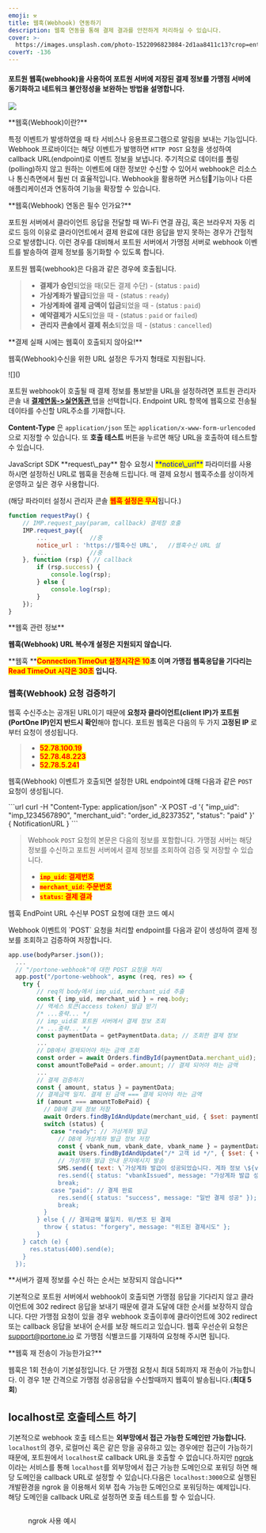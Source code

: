 ```yaml
---
emoji: ⚒
title: 웹훅(Webhook) 연동하기
description: 웹훅 연동을 통해 결제 결과를 안전하게 처리하실 수 있습니다.
cover: >-
  https://images.unsplash.com/photo-1522096823084-2d1aa8411c13?crop=entropy&cs=srgb&fm=jpg&ixid=MnwxOTcwMjR8MHwxfHNlYXJjaHwxfHxzZW5kfGVufDB8fHx8MTY4MTcxNzQ3NQ&ixlib=rb-4.0.3&q=85
coverY: -136
---
```





#### 포트원 **웹훅**(webhook)을 사용하여 포트원 서버에 저장된 결제 정보를 가맹점 서버에 동기화하고 네트워크 불안정성을 보완하는 방법을 설명합니다.

![](</gitbook-assets/ko/image (310).png>)

<Hint style="info">
**웹훅(Webhook)이란?**

특정 이벤트가 발생하였을 때 타 서비스나 응용프로그램으로 알림을 보내는 기능입니다. Webhook 프로바이더는 해당 이벤트가 발행하면 `HTTP POST` 요청을 생성하여 callback URL(endpoint)로 이벤트 정보을 보냅니다. 주기적으로 데이터를 폴링(polling)하지 않고 원하는 이벤트에 대한 정보만 수신할 수 있어서 webhook은 리소스나 통신측면에서 훨씬 더 효율적입니다. Webhook을 활용하면 커스텀기능이나 다른 애플리케이션과 연동하여 기능을 확장할 수 있습니다.

</Hint>

<Hint style="success">
**웹훅(Webhook) 연동은 필수 인가요?**

포트원 서버에서 클라이언트 응답을 전달할 때 Wi-Fi 연결 끊김, 혹은 브라우저 자동 리로드 등의 이유로 클라이언트에서 결제 완료에 대한 응답을 받지 못하는 경우가 간헐적으로 발생합니다. 이런 경우를 대비해서 포트원 서버에서 가맹점 서버로 webhook 이벤트를 발송하여 결제 정보를 동기화할 수 있도록 합니다.

</Hint>

포트원 웹훅(webhook)은 다음과 같은 경우에 호출됩니다.

> * **결제가 승인**되었을 때(모든 결제 수단) - (status : `paid`)
> * **가상계좌가 발급**되었을 때 - (status : `ready`)
> * **가상계좌에 결제 금액이 입금**되었을 때 - (status : `paid`)
> * **예약결제가 시도**되었을 때 - (status : `paid` or `failed`)
> * **관리자 콘솔에서 결제 취소**되었을 때 - (status : `cancelled`)

<Hint style="danger">
**결제 실패 시에는 웹훅이 호출되지 않아요!**

</Hint>

웹훅(Webhook)수신을 위한 URL 설정은 두가지 형태로 지원됩니다.

<Tabs>
<Tab title="관리자콘솔 설정">
![](</gitbook-assets/ko/image (331).png>)

포트원 webhook이 호출될 때 결제 정보를 통보받을 URL을 설정하려면 포트원 관리자 콘솔 내 [**결제연동->실연동관** ](https://admin.portone.io/integration?tab=production)탭을 선택합니다. Endpoint URL 항목에 웹훅으로 전송될 데이타를 수신할 URL주소를 기재합니다.

**Content-Type** 은 `application/json` 또는 `application/x-www-form-urlencoded`으로 지정할 수 있습니다. 또 **호출 테스트** 버튼을 누르면 해당 URL을 호출하여 테스트할 수 있습니다.

</Tab>

<Tab title="파라미터 설정">
JavaScript SDK **request\_pay** 함수 요청시 <mark style="color:blue;">**notice\_url**</mark> 파라미터를 사용하시면 설정하신 URL로 웹훅을 전송해 드립니다. 매 결제 요청시 웹훅주소를 상이하게 운영하고 싶은 경우 사용합니다.

(해당 파라미터 설정시 관리자 콘솔 <mark style="color:red;">**웹훅 설정은 무시**</mark>됩니다.)

```javascript title="client-side"
function requestPay() {
    // IMP.request_pay(param, callback) 결제창 호출
    IMP.request_pay({
        ...            //중
        notice_url : 'https://웹훅수신 URL',   //웹훅수신 URL 설
        ...            //중
    }, function (rsp) { // callback
        if (rsp.success) {
            console.log(rsp);
        } else {
            console.log(rsp);
        }
    });
}
```


</Tab>
</Tabs>

<Hint style="info">
**웹훅 관련 정보**

**웹훅(Webhook) URL 복수개 설정은 지원되지 않습니다.**

**웹훅 **<mark style="color:red;">**Connection TimeOut 설정시각은 10**</mark>**초 이며 가맹접 웹훅응답을 기다리는 **<mark style="color:red;">**Read TimeOut 시각은 30초**</mark>** 입니다.**

</Hint>

### 웹훅(Webhook) 요청 검증하기 <a href="#webhook" id="webhook"></a>

웹훅 수신주소는 공개된 URL이기 때문에 **요청자 클라이언트(client IP)가 포트원(PortOne IP)인지 반드시 확인**해야 합니다. 포트원 웹훅은 다음의 두 가지 **고정된 IP** 로 부터 요청이 생성됩니다.

> * <mark style="color:red;">**52.78.100.19**</mark>
> * <mark style="color:red;">**52.78.48.223**</mark>
> * <mark style="color:red;">**52.78.5.241**</mark>

웹훅(Webhook) 이벤트가 호출되면 설정한 URL endpoint에 대해 다음과 같은 `POST` 요청이 생성됩니다.

<Tabs>
<Tab title="cURL">
```url
curl -H "Content-Type: application/json" -X POST -d '{ "imp_uid": "imp_1234567890", "merchant_uid": "order_id_8237352", "status": "paid" }' { NotificationURL }
```

</Tab>
</Tabs>

> Webhook `POST` 요청의 본문은 다음의 정보를 포함합니다. 가맹점 서버는 해당 정보를 수신하고 포트원 서버에서 결제 정보를 조회하여 검증 및 저장할 수 있습니다.
>
> * <mark style="color:red;">**`imp_uid`**</mark><mark style="color:red;">**: 결제번호**</mark>
> * <mark style="color:red;">**`merchant_uid`**</mark><mark style="color:red;">**: 주문번호**</mark>
> * <mark style="color:red;">**`status`**</mark><mark style="color:red;">**: 결제 결과**</mark>

웹훅 EndPoint URL 수신부 POST 요청에 대한 코드 예시

<Tabs>
<Tab title="Node.js">
Webhook 이벤트의 `POST` 요청을 처리할 endpoint를 다음과 같이 생성하여 결제 정보를 조회하고 검증하여 저장합니다.

```javascript title="server-side"
app.use(bodyParser.json());
  ...
  // "/portone-webhook"에 대한 POST 요청을 처리
  app.post("/portone-webhook", async (req, res) => {
    try {
        // req의 body에서 imp_uid, merchant_uid 추출
        const { imp_uid, merchant_uid } = req.body; 
        // 액세스 토큰(access token) 발급 받기
        /* ...중략... */
        // imp_uid로 포트원 서버에서 결제 정보 조회
        /* ...중략... */
        const paymentData = getPaymentData.data; // 조회한 결제 정보
        ...
        // DB에서 결제되어야 하는 금액 조회
        const order = await Orders.findById(paymentData.merchant_uid);
        const amountToBePaid = order.amount; // 결제 되어야 하는 금액
        ...
        // 결제 검증하기
        const { amount, status } = paymentData;
        // 결제금액 일치. 결제 된 금액 === 결제 되어야 하는 금액
        if (amount === amountToBePaid) { 
          // DB에 결제 정보 저장
          await Orders.findByIdAndUpdate(merchant_uid, { $set: paymentData }); 
          switch (status) {
            case "ready": // 가상계좌 발급
              // DB에 가상계좌 발급 정보 저장
              const { vbank_num, vbank_date, vbank_name } = paymentData;
              await Users.findByIdAndUpdate("/* 고객 id */", { $set: { vbank_num, vbank_date, vbank_name }});
              // 가상계좌 발급 안내 문자메시지 발송
              SMS.send({ text: \`가상계좌 발급이 성공되었습니다. 계좌 정보 \${vbank_num} \${vbank_date} \${vbank_name}\`});
              res.send({ status: "vbankIssued", message: "가상계좌 발급 성공" });
              break;
            case "paid": // 결제 완료
              res.send({ status: "success", message: "일반 결제 성공" });
              break;
          }
        } else { // 결제금액 불일치. 위/변조 된 결제
          throw { status: "forgery", message: "위조된 결제시도" };
        }
    } catch (e) {
      res.status(400).send(e);
    }
  });
```


</Tab>
</Tabs>

<Hint style="danger">
**서버가 결제 정보를 수신 하는 순서는 보장되지 않습니다**

기본적으로 포트원 서버에서 webhook이 호출되면 가맹점 응답을 기다리지 않고 클라이언트에 302 redirect 응답을 보내기 때문에 결과 도달에 대한 순서를 보장하지 않습니다. 다만 가맹점 요청이 있을 경우 webhook 호출이후에 클라이언트에 302 redirect 또는 callback 응답을 보내어 순서를 보장 해드리고 있습니다. 웹훅 우선순위 요청은 [support@portone.io](mailto:support@portone.io) 로 가맹점 식별코드를 기재하여 요청해 주시면 됩니다.

</Hint>

<Hint style="info">
**웹훅 재 전송이 가능한가요?**

웹훅은 1회 전송이 기본설정입니다. 단 가맹점 요청시 최대 5회까지 재 전송이 가능합니다. 이 경우 1분 간격으로 가맹점 성공응답을 수신할때까지 웹훅이 발송됩니다.(**최대 5회**)

</Hint>

## localhost로 호출테스트 하기

기본적으로 webhook 호출 테스트는 **외부망에서 접근 가능한 도메인만 가능합니다.** `localhost`의 경우, 로컬머신 혹은 같은 망을 공유하고 있는 경우에만 접근이 가능하기 때문에, 포트원에서 `localhost`로 callback URL을 호출할 수 없습니다.하지만 [ngrok](https://ngrok.com/) 이라는 서비스를 통해 `localhost`를 외부망에서 접근 가능한 도메인으로 포워딩 하면 해당 도메인을 callback URL로 설정할 수 있습니다.다음은 `localhost:3000`으로 실행된 개발환경을 ngrok 을 이용해서 외부 접속 가능한 도메인으로 포워딩하는 예제입니다. 해당 도메인을 callback URL로 설정하면 호출 테스트를 할 수 있습니다.

<figure><img src="/gitbook-assets/ko/ngrok.gif" alt=""/><figcaption><p>ngrok 사용 예시</p></figcaption></figure>
